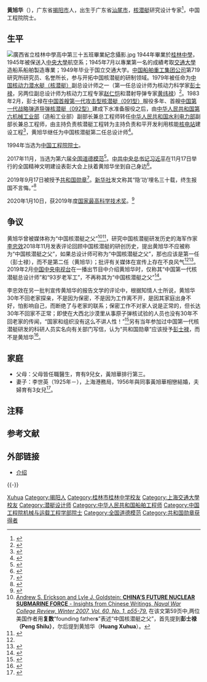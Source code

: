 '''黄旭华'''（{{bd|1926年|3月12日|||H黄}}），广东省[[揭阳市|揭阳市]]人，出生于广东省[[汕尾市|汕尾市]]，[[核潜艇|核潜艇]]研究设计专家<ref>{{Cite web|url=http://www.cae.cn/cae/html/main/colys/18380681.html|title=黄旭华——中国工程院|accessdate=2018-01-13|author=|date=|work=www.cae.cn|publisher=|archive-date=2020-02-11|archive-url=https://web.archive.org/web/20200211102244/http://www.cae.cn/cae/html/main/colys/18380681.html|dead-url=no}}</ref>，中国工程院院士。

==生平==
[[File:廣西省立桂林中學高中第三十五班畢業紀念攝影.jpg|thumb]]
1944年畢業於[[桂林中學|桂林中學]]，1945年被保送入[[国立中央大学_(南京)|中央大學]]航空系；1945年7月以專業第一名的成績考取[[交通大學|交通大學]]造船系船舶製造專業；1949年毕业于国立交通大学。[[中国船舶重工集团公司|中国船舶重工集团公司]]第719研究所研究员、名誉所长，参与开拓中国核潜艇的研制领域。1979年被任命为[[09I型核潜艇|中国核动力潜水艇（核潜艇）]]副总设计师之一（第一任总设计师为核动力科学家[[彭士禄|彭士禄]]，另两位副总设计师为核动力工程专家[[赵仁恺|赵仁恺]]和潜射导弹专家[[黄纬禄|黄纬禄]]）<ref>{{cite web|author1=责任编辑： 江晓蓓|title=2017年中核集团交上了怎样一份成绩单？|url=https://www.china5e.com/news/news-1020858-1.html|website=https://www.china5e.com/|publisher=中国能源网|location=北京|date=2018-02-11|accessdate=2018年2月20日|archive-date=2018年11月8日|archive-url=https://web.archive.org/web/20181108031427/https://www.china5e.com/news/news-1020858-1.html|dead-url=no}}</ref>。1983年2月，彭士禄在[[091型核潜艇|中国首艘第一代攻击型核潜艇（091型）]]服役多年、首艘[[092型核潜艇|中国第一代战略弹道导弹核潜艇（092型）]]建成下水准备服役之后{{noteTag|name=时间顺序|1=首艘091型核潜艇1970年12月26日下水、1974年8月1日服役<ref name="中国第一艘核潜艇">{{cite web|author1=吴殿卿|title=中国第一艘核潜艇诞生记|url=http://www.mod.gov.cn/hist/2014-03/07/content_4495375_6.htm|website=http://www.mod.gov.cn/|publisher=中华人民共和国国防部|ref=人民网－中国共产党新闻网|location=北京|date=2014-03-07}}</ref>，首艘092型核潜艇1981年4月30日建成下水<ref>{{cite web|author1=责任编辑: 洪涛|title=092型弹道导弹核潜艇|url=http://military.china.com.cn/2012-07/28/content_26045883.htm|website=中国网 http://www.china.com.cn/|publisher=中国互联网新闻中心|location=北京|date=2012-07-28}}</ref>，1982年10月中国第一代战略弹道潜射导弹由潜艇水下试射成功<ref>{{cite web|author1=编辑：吕伟畅|title=【史话】巨浪一首飞成功30年 专家讲述背后的故事|url=http://uzone.univs.cn/news2_2008_803132.html|website=http://www.univs.cn/|publisher=中华人民共和国教育部，高等教育出版社|location=北京|date=2016-04-30|access-date=2018年4月21日|archive-url=https://web.archive.org/web/20180422062906/http://uzone.univs.cn/news2_2008_803132.html|archive-date=2018年4月22日|dead-url=yes}}</ref>；之后，彭士禄于1983年2月转任水利电力部副部长兼总工程师，中国核潜艇总设计师一职交由黄旭华继任。}}，由[[中华人民共和国第六机械工业部|中华人民共和国第六机械工业部]]（造船工业部）副部长兼总工程师转任[[中华人民共和国水利电力部|中华人民共和国水利电力部]]副部长兼总工程师，由主持负责核潜艇工程转为主持负责和平开发利用核能[[核电站|核电站]]建设工程<ref>{{cite web|author=郭新英|title='''“中国核潜艇之父”彭士禄：赴苏联学习成绩全优'''|url=http://military.people.com.cn/n/2013/0521/c1011-21558687-4.html|publisher=人民网 （来源：中国共产党新闻网）|location=北京|date=2013年5月21日|access-date=2018年4月20日|archive-url=https://web.archive.org/web/20140228220129/http://military.people.com.cn/n/2013/0521/c1011-21558687-4.html|archive-date=2014年2月28日|dead-url=yes}}</ref>，黄旭华继任为中国核潜艇第二任总设计师<ref name="李忠效">{{cite web |author1=李忠效 |title=中国核潜艇没有“之父”－－简评当下典型宣传的不良风气 |url=http://www.heneng.net.cn/index.php?mod=news&action=article_show&category_id=9&article_id=52876 |website=www.heneng.net.cn |publisher=中国核电信息网 |location=北京 |date=2018-11-27 |access-date=2018-11-28 |archive-date=2018-11-29 |archive-url=https://web.archive.org/web/20181129055943/http://www.heneng.net.cn/index.php?mod=news&action=article_show&category_id=9&article_id=52876 |dead-url=no }}</ref>。

1994年当选为[[中国工程院|中国工程院]][[中国工程院院士|院士]]。

2017年11月，当选为第六届[[全国道德模范|全国道德模范]]<ref>{{Cite web|url=http://www.xinhuanet.com/2017-11/17/c_1121973091.htm|title=（受权发布）第六届全国道德模范名单|accessdate=2018-02-21|work=www.xinhuanet.com|archive-date=2021-05-24|archive-url=https://web.archive.org/web/20210524165052/http://www.xinhuanet.com//2017-11/17/c_1121973091.htm|dead-url=no}}</ref>。[[中国共产党中央委员会总书记|中共中央总书记]][[习近平|习近平]]在11月17日举行的全国精神文明建设表彰大会上扶着黄旭华坐到自己身边<ref>{{Cite web|url=http://www.zaobao.com.sg/realtime/china/story20171118-812052|title=93岁中国核潜艇之父：做梦都想不到习总书记请我坐下|accessdate=2018-02-21|work=联合早报|archive-date=2018-06-13|archive-url=https://web.archive.org/web/20180613090212/https://www.zaobao.com.sg/realtime/china/story20171118-812052|dead-url=no}}</ref>。

2019年9月17日被授予[[共和国勋章|共和国勋章]]<ref name=xhw190917>{{cite news |title=（受权发布）中华人民共和国主席令（第三十四号） |url=http://www.xinhuanet.com/politics/leaders/2019-09/17/c_1125006548.htm |accessdate=2019-09-17 |agency=新华社 |date=2019-09-17 |archive-date=2019-09-21 |archive-url=https://web.archive.org/web/20190921182403/http://www.xinhuanet.com/politics/leaders/2019-09/17/c_1125006548.htm |dead-url=no }}</ref>。[[新华社|新华社]]发文称其“隐‘功’埋名三十载，终生报国不言悔。”<ref>{{Cite web|url=http://www.xinhuanet.com/politics/2019-09/23/c_1125029789.htm|title=黄旭华：隐“功”埋名三十载，终生报国不言悔|accessdate=|author=|date=2019-09-23|work=|publisher=新华网|archive-date=2020-08-14|archive-url=https://web.archive.org/web/20200814020220/http://www.xinhuanet.com/politics/2019-09/23/c_1125029789.htm|dead-url=no}}</ref>

2020年1月10日，获2019年度[[国家最高科学技术奖|国家最高科学技术奖]]。<ref>{{Cite web|title=黄旭华、曾庆存获国家最高科学技术奖_新闻_央视网(cctv.com)|url=http://m.news.cctv.com/2020/01/10/ARTI5SHRhkghdh0Krxplau5E200110.shtml|accessdate=|author=|date=|format=|publisher=|language=|archive-date=2020-01-22|archive-url=https://web.archive.org/web/20200122033420/http://m.news.cctv.com/2020/01/10/ARTI5SHRhkghdh0Krxplau5E200110.shtml|dead-url=no}}</ref>

==争议==
黄旭华曾被媒体称为“中国核潜艇之父”<ref>[http://www.dtic.mil/dtic/tr/fulltext/u2/a519346.pdf Andrew S. Erickson and Lyle J. Goldstein: '''CHINA’S FUTURE NUCLEAR SUBMARINE FORCE''' - Insights from Chinese Writings, ''Naval War College Review, Winter 2007, Vol. 60, No. 1, p55-79.'']  在该文第59页中,两位美国作者用'''复数'''“founding father'''s'''”表述“中国核潜艇之父”，首先提到'''彭士禄（Peng Shilu）'''，尔后提到黄旭华（'''Huang Xuhua'''）。</ref><ref>{{Cite web|url=http://www.xinhuanet.com/politics/2018-01/13/c_1122254697.htm|title=“中国核潜艇之父”黄旭华的眼睛又“亮”了-新华网|accessdate=2018-01-13|work=www.xinhuanet.com|archive-date=2020-08-11|archive-url=https://web.archive.org/web/20200811080914/http://www.xinhuanet.com/politics/2018-01/13/c_1122254697.htm|dead-url=no}}</ref>，研究中国核潜艇研发历史的海军作家[[李忠效|李忠效]]2018年11月发表评论回顾中国核潜艇的研创历史，提出黄旭华不应被称为“中国核潜艇之父”，如果总设计师可称为“中国核潜艇之父”，那也应该是第一任（彭士禄），而不是第二任（黄旭华）；批评有关媒体在宣传上存在不良风气<ref name="李忠效"/><ref name="新浪军事">{{cite web |title=中国核潜艇没有"之父" 就算有也不应是黄旭华 |url=https://mil.news.sina.com.cn/china/2018-12-06/doc-ihmutuec6756580.shtml |website=新浪军事 |publisher=新浪公司 |location=北京 |date=2018-12-06 |accessdate=2018-12-08 |archive-date=2018-12-09 |archive-url=https://web.archive.org/web/20181209123652/https://mil.news.sina.com.cn/china/2018-12-06/doc-ihmutuec6756580.shtml |dead-url=no }}</ref>。2019年2月[[中国中央电视台|中国中央电视台]]在一播出节目中介绍黄旭华时，仅称其“中国第一代核潜艇总设计师”和“93岁老军工”，不再称其为“中国核潜艇之父”<ref>{{cite web |author1=CCTV[[中国中央电视台|中国中央电视台]] |title=闪亮新时代 |url=https://www.youtube.com/watch?v=bWI9Q-H2lsE |website=www.youtube. |accessdate= |location=北京 |page=1:00:48 开始|language= |date=2019-02-17}}</ref>。

李忠效在另一批判宣传黄旭华的报告文学的评论中，根据知情人士所说，黄旭华30年不回老家探亲，不是因为保密，不是因为工作离不开，是因其家庭出身不好，怕影响自己，而断绝了与老家的联系；保密工作不对家人说是正常的，但长达30年不回家不正常；即使在大西北沙漠里从事原子弹核试验的人员也没有30年不回老家的传闻，“国家和组织没有这么不讲人性！”<ref>{{cite web |author1=李忠效 |title=一篇鼓吹“中国核潜艇之父”的失败之作 －－简评祖慰的报告文学《赫赫而无名的人生》 |url=http://www.heneng.net.cn/index.php?mod=news&action=show&article_id=56389 |website=www.heneng.net.cn |publisher=中国核电信息网 |location=北京 |date=2019-08-29 |access-date=2021-05-28 |archive-date=2013-12-23 |archive-url=https://web.archive.org/web/20131223120853/http://www.heneng.net.cn/index.php?mod=news |dead-url=no }}</ref>另有当年参加过中国第一代核潜艇研发的科研人员实名向有关部门写信，认为“共和国勋章”应该授予[[彭士禄|彭士禄]]，而不是黄旭华<ref>{{cite web |author1=毛玉姣 |title=共和国勋章应该授予彭士禄  对黄旭华作为共和国勋章建议人选的意见 |url=http://www.heneng.net.cn/index.php?mod=news&action=show&article_id=56415 |website=www.heneng.net.cn |publisher=中国核电信息网 |location=北京 |date=2019-09-02 |access-date=2021-05-28 |archive-date=2013-12-23 |archive-url=https://web.archive.org/web/20131223120853/http://www.heneng.net.cn/index.php?mod=news |dead-url=no }}</ref>。

==家庭==
*父母：父母皆任職醫生，育有9兒女，黃旭華排行第三。
*妻子：李世英（1925年－），上海港務局，1956年與同事黃旭華相戀結婚，夫婦育有3女兒<ref>{{Cite news|url=http://www.linban.com/430000/422766.shtml|title=黄旭华的子女 黄旭华:“中国核潜艇之父”30年隐姓埋名的传奇人生|accessdate=2018-01-13|archive-url=https://web.archive.org/web/20180110125927/http://www.linban.com/430000/422766.shtml|archive-date=2018-01-10|dead-url=yes}}</ref>。

== 注释 ==
{{noteFoot}}
== 参考文献 ==
{{Reflist|35em}}

== 外部链接 ==
* [http://news.sina.com.cn/c/2006-04-07/11079558903.shtml 介绍] {{Wayback|url=http://news.sina.com.cn/c/2006-04-07/11079558903.shtml |date=20180219151918 }}

{{-}}
{{中国工程院机械与运载工程学部院士}}
{{感動中國}}
{{国家最高科学技术奖获得者}}
{{共和国勋章获得者}}
{{何梁何利基金科学与技术成就奖获得者}}
{{Authority control}}
{{DEFAULTSORT:Huang黄}}
[[Category:黄姓|Xuhua]]
[[Category:揭阳人|Category:揭阳人]]
[[Category:桂林市桂林中学校友|Category:桂林市桂林中学校友]]
[[Category:上海交通大學校友|Category:上海交通大學校友]]
[[Category:潜艇设计师|Category:潜艇设计师]]
[[Category:中华人民共和国船舶工程师|Category:中华人民共和国船舶工程师]]
[[Category:中国工程院机械与运载工程学部院士|Category:中国工程院机械与运载工程学部院士]]
[[Category:全国道德模范|Category:全国道德模范]]
[[Category:共和国勋章获得者|Category:共和国勋章获得者]]